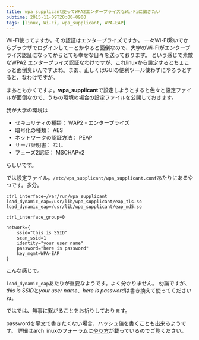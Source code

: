 ```yaml
---
title: wpa_supplicant使ってWPA2エンタープライズなWi-Fiに繋ぎたい
pubtime: 2015-11-09T20:00+0900
tags: [linux, Wi-Fi, wpa_supplicant, WPA-EAP]
---
```


Wi-Fi使ってますか。その認証はエンタープライズですか。
一々Wi-Fi繋いでからブラウザでログインしてーとかやると面倒なので、大学のWi-Fiがエンタープライズ認証になってからとても幸せな日々を送っております。
という感じで素敵なWPA2 エンタープライズ認証なわけですが、これlinuxから設定するとちょこっと面倒臭いんですよね。まあ、正しくはGUIの便利ツール使わずにやろうとすると、なわけですが。

まあともかくですよ。**wpa_supplicant**で設定しようとすると色々と設定ファイルが面倒なので、うちの環境の場合の設定ファイルを公開しておきます。

我が大学の環境は

- セキュリティの種類： WAP2 - エンタープライズ
- 暗号化の種類： AES
- ネットワークの認証方法： PEAP
- サーバ証明書： なし
- フェーズ2認証： MSCHAPv2

らしいです。

では設定ファイル。`/etc/wpa_supplicant/wpa_supplicant.conf`あたりにあるやつです。多分。
```
ctrl_interface=/var/run/wpa_supplicant
load_dynamic_eap=/usr/lib/wpa_supplicant/eap_tls.so
load_dynamic_eap=/usr/lib/wpa_supplicant/eap_md5.so

ctrl_interface_group=0

network={
    ssid="this is SSID"
    scan_ssid=1
    identity="your user name"
    password="here is password"
    key_mgmt=WPA-EAP
}
```
こんな感じで。

`load_dynamic_eap`あたりが重要なようです。よく分かりません。
勿論ですが、*this is SSID*と*your user name*、*here is password*は書き換えて使ってくださいね。

ではでは、無事に繋がることをお祈りしております。

<PS date="2015-11-11">
passwordを平文で書きたくない場合、ハッシュ値を書くことも出来るようです。
詳細はarch linuxのフォーラムに<a href="https://bbs.archlinux.org/viewtopic.php?id=144471">やり方</a>が載っているのでご覧ください。
</PS>
